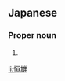 ==Japanese==
{{ja-kanjitab|つね|お|yomi=k}}

===Proper noun===
{{ja-pos|proper|つねお}}

# {{given name|male|lang=ja|sort=つねお}}

[[li:恒雄]]